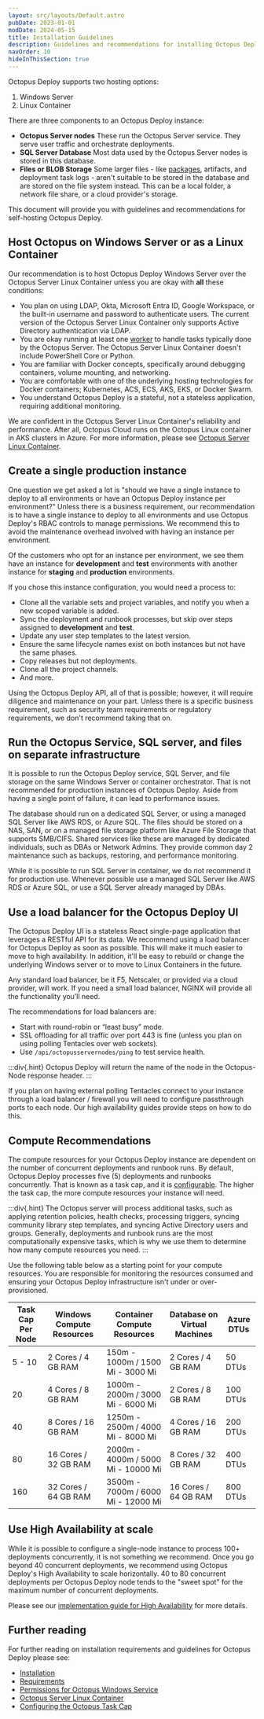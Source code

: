 ```yaml
---
layout: src/layouts/Default.astro
pubDate: 2023-01-01
modDate: 2024-05-15
title: Installation Guidelines
description: Guidelines and recommendations for installing Octopus Deploy on your infrastructure.
navOrder: 10
hideInThisSection: true
---
```


Octopus Deploy supports two hosting options:

1. Windows Server
1. Linux Container

There are three components to an Octopus Deploy instance:

- **Octopus Server nodes** These run the Octopus Server service. They serve user traffic and orchestrate deployments.
- **SQL Server Database** Most data used by the Octopus Server nodes is stored in this database.
- **Files or BLOB Storage** Some larger files - like [packages](/docs/packaging-applications/package-repositories), artifacts, and deployment task logs - aren't suitable to be stored in the database and are stored on the file system instead.  This can be a local folder, a network file share, or a cloud provider's storage.  

This document will provide you with guidelines and recommendations for self-hosting Octopus Deploy.

## Host Octopus on Windows Server or as a Linux Container

Our recommendation is to host Octopus Deploy Windows Server over the Octopus Server Linux Container unless you are okay with **all** these conditions:

- You plan on using LDAP, Okta, Microsoft Entra ID, Google Workspace, or the built-in username and password to authenticate users. The current version of the Octopus Server Linux Container only supports Active Directory authentication via LDAP.
- You are okay running at least one [worker](/docs/infrastructure/workers) to handle tasks typically done by the Octopus Server. The Octopus Server Linux Container doesn't include PowerShell Core or Python.
- You are familiar with Docker concepts, specifically around debugging containers, volume mounting, and networking.
- You are comfortable with one of the underlying hosting technologies for Docker containers; Kubernetes, ACS, ECS, AKS, EKS, or Docker Swarm.
- You understand Octopus Deploy is a stateful, not a stateless application, requiring additional monitoring. 

<OctopusInstanceMixedOSWarning />

We are confident in the Octopus Server Linux Container's reliability and performance. After all, Octopus Cloud runs on the Octopus Linux container in AKS clusters in Azure. For more information, please see [Octopus Server Linux Container](/docs/installation/octopus-server-linux-container).

## Create a single production instance

One question we get asked a lot is "should we have a single instance to deploy to all environments or have an Octopus Deploy instance per environment?"  Unless there is a business requirement, our recommendation is to have a single instance to deploy to all environments and use Octopus Deploy's RBAC controls to manage permissions. We recommend this to avoid the maintenance overhead involved with having an instance per environment. 

Of the customers who opt for an instance per environment, we see them have an instance for **development** and **test** environments with another instance for **staging** and **production** environments. 

If you chose this instance configuration, you would need a process to:
- Clone all the variable sets and project variables, and notify you when a new scoped variable is added.
- Sync the deployment and runbook processes, but skip over steps assigned to **development** and **test**.
- Update any user step templates to the latest version.
- Ensure the same lifecycle names exist on both instances but not have the same phases.
- Copy releases but not deployments.
- Clone all the project channels.
- And more.

Using the Octopus Deploy API, all of that is possible; however, it will require diligence and maintenance on your part. Unless there is a specific business requirement, such as security team requirements or regulatory requirements, we don't recommend taking that on.

## Run the Octopus Service, SQL server, and files on separate infrastructure

It is possible to run the Octopus Deploy service, SQL Server, and file storage on the same Windows Server or container orchestrator. That is not recommended for production instances of Octopus Deploy. Aside from having a single point of failure, it can lead to performance issues. 

The database should run on a dedicated SQL Server, or using a managed SQL Server like AWS RDS, or Azure SQL. The files should be stored on a NAS, SAN, or on a managed file storage platform like Azure File Storage that supports SMB/CIFS. Shared services like these are managed by dedicated individuals, such as DBAs or Network Admins. They provide common day 2 maintenance such as backups, restoring, and performance monitoring.

While it is possible to run SQL Server in container, we do not recommend it for production use.  Whenever possible use a managed SQL Server like AWS RDS or Azure SQL, or use a SQL Server already managed by DBAs.  

## Use a load balancer for the Octopus Deploy UI

The Octopus Deploy UI is a stateless React single-page application that leverages a RESTful API for its data. We recommend using a load balancer for Octopus Deploy as soon as possible. This will make it much easier to move to high availability. In addition, it'll be easy to rebuild or change the underlying Windows server or to move to Linux Containers in the future. 

Any standard load balancer, be it F5, Netscaler, or provided via a cloud provider, will work. If you need a small load balancer, NGINX will provide all the functionality you’ll need.

The recommendations for load balancers are:

- Start with round-robin or “least busy” mode.
- SSL offloading for all traffic over port 443 is fine (unless you plan on using polling Tentacles over web sockets).
- Use `/api/octopusservernodes/ping` to test service health.

:::div{.hint}
Octopus Deploy will return the name of the node in the Octopus-Node response header.
:::

If you plan on having external polling Tentacles connect to your instance through a load balancer / firewall you will need to configure passthrough ports to each node. Our high availability guides provide steps on how to do this.

## Compute Recommendations

The compute resources for your Octopus Deploy instance are dependent on the number of concurrent deployments and runbook runs. By default, Octopus Deploy processes five (5) deployments and runbooks concurrently. That is known as a task cap, and it is [configurable](/docs/support/increase-the-octopus-server-task-cap). The higher the task cap, the more compute resources your instance will need.

:::div{.hint}
The Octopus server will process additional tasks, such as applying retention policies, health checks, processing triggers, syncing community library step templates, and syncing Active Directory users and groups. Generally, deployments and runbook runs are the most computationally expensive tasks, which is why we use them to determine how many compute resources you need.
:::

Use the following table below as a starting point for your compute resources. You are responsible for monitoring the resources consumed and ensuring your Octopus Deploy infrastructure isn't under or over-provisioned.

| Task Cap Per Node | Windows Compute Resources | Container Compute Resources        | Database on Virtual Machines | Azure DTUs   | 
| ----------------- | ------------------------- | ---------------------------------- | ---------------------------- | ------------ |
| 5 - 10            | 2 Cores / 4 GB RAM        | 150m - 1000m / 1500 Mi - 3000 Mi   | 2 Cores / 4 GB RAM           | 50 DTUs      |
| 20                | 4 Cores / 8 GB RAM        | 1000m - 2000m / 3000 Mi - 6000 Mi  | 2 Cores / 8 GB RAM           | 100 DTUs     |
| 40                | 8 Cores / 16 GB RAM       | 1250m - 2500m / 4000 Mi - 8000 Mi  | 4 Cores / 16 GB RAM          | 200 DTUs     |
| 80                | 16 Cores / 32 GB RAM      | 2000m - 4000m / 5000 Mi - 10000 Mi | 8 Cores / 32 GB RAM          | 400 DTUs     |
| 160               | 32 Cores / 64 GB RAM      | 3500m - 7000m / 6000 Mi - 12000 Mi | 16 Cores / 64 GB RAM         | 800 DTUs     |

## Use High Availability at scale

While it is possible to configure a single-node instance to process 100+ deployments concurrently, it is not something we recommend. Once you go beyond 40 concurrent deployments, we recommend using Octopus Deploy's High Availability to scale horizontally. 40 to 80 concurrent deployments per Octopus Deploy node tends to the "sweet spot" for the maximum number of concurrent deployments. 

Please see our [implementation guide for High Availability](/docs/best-practices/self-hosted-octopus/high-availability) for more details.

## Further reading

For further reading on installation requirements and guidelines for Octopus Deploy please see:

- [Installation](/docs/installation)
- [Requirements](/docs/installation/requirements)
- [Permissions for Octopus Windows Service](/docs/installation/permissions-for-the-octopus-windows-service)
- [Octopus Server Linux Container](/docs/installation/octopus-server-linux-container)
- [Configuring the Octopus Task Cap](/docs/support/increase-the-octopus-server-task-cap)
